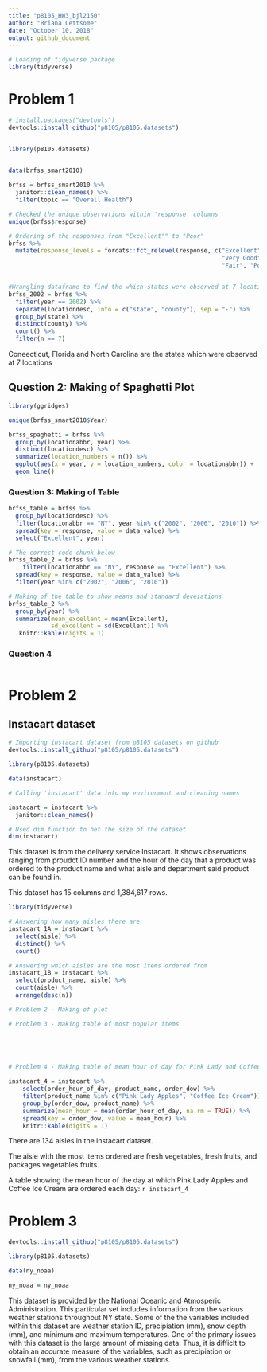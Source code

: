 ```yaml
---
title: "p8105_HW3_bjl2150"
author: "Briana Lettsome"
date: "October 10, 2018"
output: github_document
---
```


```r
# Loading of tidyverse package
library(tidyverse)
```

# Problem 1

```r
# install.packages("devtools")
devtools::install_github("p8105/p8105.datasets")


library(p8105.datasets)


data(brfss_smart2010)
  
brfss = brfss_smart2010 %>% 
  janitor::clean_names() %>%
  filter(topic == "Overall Health")

# Checked the unique observations within 'response' columns
unique(brfss$response)

# Ordering of the responses from "Excellent"" to "Poor"
brfss %>%
  mutate(response_levels = forcats::fct_relevel(response, c("Excellent", 
                                                            "Very Good", "Good",
                                                            "Fair", "Poor"))) 


#Wrangling dataframe to find the which states were observed at 7 locations
brfss_2002 = brfss %>%
  filter(year == 2002) %>%
  separate(locationdesc, into = c("state", "county"), sep = "-") %>%
  group_by(state) %>%
  distinct(county) %>%
  count() %>%
  filter(n == 7)
```

Coneecticut, Florida and North Carolina are the states which were observed at 
7 locations  
  
## Question 2: Making of Spaghetti Plot
```r
library(ggridges)

unique(brfss_smart2010$Year)

brfss_spaghetti = brfss %>%
  group_by(locationabbr, year) %>%
  distinct(locationdesc) %>%
  summarize(location_numbers = n()) %>%
  ggplot(aes(x = year, y = location_numbers, color = locationabbr)) + 
  geom_line()
```

### Question 3: Making of Table
```r
brfss_table = brfss %>%
  group_by(locationdesc) %>%
  filter(locationabbr == "NY", year %in% c("2002", "2006", "2010")) %>%
  spread(key = response, value = data_value) %>%
  select("Excellent", year) 

# The correct code chunk below
brfss_table_2 = brfss %>%
    filter(locationabbr == "NY", response == "Excellent") %>%
  spread(key = response, value = data_value) %>%
  filter(year %in% c("2002", "2006", "2010")) 

# Making of the table to show means and standard deveiations
brfss_table_2 %>%
  group_by(year) %>%
  summarize(mean_excellent = mean(Excellent),
            sd_excellent = sd(Excellent)) %>%
   knitr::kable(digits = 1)
```

### Question 4

```r

```


# Problem 2
## Instacart dataset

```r
# Importing instacart dataset from p8105 datasets on github
devtools::install_github("p8105/p8105.datasets")

library(p8105.datasets)

data(instacart)

# Calling 'instacart' data into my environment and cleaning names

instacart = instacart %>% 
  janitor::clean_names()

# Used dim function to het the size of the dataset
dim(instacart)
```
This dataset is from the delivery service Instacart. It shows observations ranging
from proudct ID number and the hour of the day that a product was ordered to the 
product name and what aisle and department said product can be found in.

This dataset has 15 columns and 1,384,617 rows.

```r
library(tidyverse)

# Answering how many aisles there are
instacart_1A = instacart %>%
  select(aisle) %>%
  distinct() %>%
  count()

# Answering which aisles are the most items ordered from
instacart_1B = instacart %>%
  select(product_name, aisle) %>% 
  count(aisle) %>% 
  arrange(desc(n))

# Problem 2 - Making of plot

# Problem 3 - Making table of most popular items


  

  
# Problem 4 - Making table of mean hour of day for Pink Lady and Coffee Ice Cream

instacart_4 = instacart %>%
    select(order_hour_of_day, product_name, order_dow) %>%
    filter(product_name %in% c("Pink Lady Apples", "Coffee Ice Cream")) %>%
    group_by(order_dow, product_name) %>%
    summarize(mean_hour = mean(order_hour_of_day, na.rm = TRUE)) %>%
    spread(key = order_dow, value = mean_hour) %>% 
    knitr::kable(digits = 1)
```

There are 134 aisles in the instacart dataset.

The aisle with the most items ordered are fresh vegetables, fresh fruits, and
packages vegetables fruits.

A table showing the mean hour of the day at which Pink Lady Apples and Coffee Ice 
Cream are ordered each day:
`r instacart_4`

# Problem 3
```r
devtools::install_github("p8105/p8105.datasets")

library(p8105.datasets)

data(ny_noaa)

ny_noaa = ny_noaa
```
This dataset is provided by the National Oceanic and Atmosperic Administration. 
This particular set includes information from the various weather stations 
throughout NY state. Some of the the variables included within this dataset are 
weather station ID, precipiation (mm), snow depth (mm), and minimum and maximum 
temperatures. One of the primary issues with this dataset is the large amount of
missing data. Thus, it is difficlt to obtain an accurate measure of the variables,
such as precipiation or snowfall (mm), from the various weather stations.
